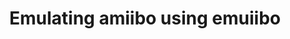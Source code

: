 ---
title: Emulating amiibo using emuiibo
tableOfContents:
    minHeadingLevel: 1
    maxHeadingLevel: 5
---